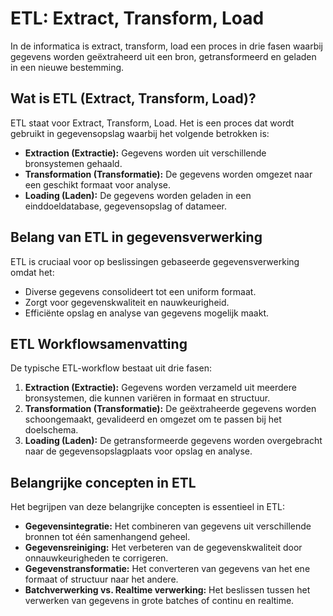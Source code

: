 # ETL: Extract, Transform, Load

In de informatica is extract, transform, load een proces in drie fasen waarbij gegevens worden geëxtraheerd uit een bron, getransformeerd en geladen in een nieuwe bestemming.

## Wat is ETL (Extract, Transform, Load)?

ETL staat voor Extract, Transform, Load. Het is een proces dat wordt gebruikt in gegevensopslag waarbij het volgende betrokken is:

- **Extraction (Extractie):** Gegevens worden uit verschillende bronsystemen gehaald.
- **Transformation (Transformatie):** De gegevens worden omgezet naar een geschikt formaat voor analyse.
- **Loading (Laden):** De gegevens worden geladen in een einddoeldatabase, gegevensopslag of datameer.

## Belang van ETL in gegevensverwerking

ETL is cruciaal voor op beslissingen gebaseerde gegevensverwerking omdat het:

- Diverse gegevens consolideert tot een uniform formaat.
- Zorgt voor gegevenskwaliteit en nauwkeurigheid.
- Efficiënte opslag en analyse van gegevens mogelijk maakt.

## ETL Workflowsamenvatting

De typische ETL-workflow bestaat uit drie fasen:

1. **Extraction (Extractie):** Gegevens worden verzameld uit meerdere bronsystemen, die kunnen variëren in formaat en structuur.
2. **Transformation (Transformatie):** De geëxtraheerde gegevens worden schoongemaakt, gevalideerd en omgezet om te passen bij het doelschema.
3. **Loading (Laden):** De getransformeerde gegevens worden overgebracht naar de gegevensopslagplaats voor opslag en analyse.

## Belangrijke concepten in ETL

Het begrijpen van deze belangrijke concepten is essentieel in ETL:

- **Gegevensintegratie:** Het combineren van gegevens uit verschillende bronnen tot één samenhangend geheel.
- **Gegevensreiniging:** Het verbeteren van de gegevenskwaliteit door onnauwkeurigheden te corrigeren.
- **Gegevenstransformatie:** Het converteren van gegevens van het ene formaat of structuur naar het andere.
- **Batchverwerking vs. Realtime verwerking:** Het beslissen tussen het verwerken van gegevens in grote batches of continu en realtime.